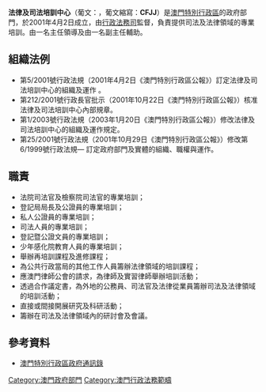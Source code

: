 {{澳門政府部門基礎資訊
|中文部門名稱=法律及司法培訓中心
|葡文部門名稱={{lang|pt|Centro de Formação Jurídica e Judiciária}}
|部門標誌=CFJJ Macau logo.svg
|首長職銜=主任
|首長姓名=尹思哲
|副首長職銜=副主任|
|副首長姓名= 鄭渭茵
|部門性質=公共專業教學機構，享有學術及教學自主權
|成立年份=2001年
|所屬部門=[[行政法務司|行政法務司]]
|總部={{MAC}}[[南灣|南灣]][[羅保博士街|羅保博士街]]1-3號[[國際銀行大廈_(澳門)|國際銀行大廈]]18樓
|網站=http://www.cfjj.gov.mo cfjj.gov.mo
}}

'''法律及司法培訓中心'''（葡文：'''{{lang|pt|Centro de Formação Jurídica e Judiciária}}'''，葡文縮寫：'''CFJJ'''）是[[澳門特別行政區|澳門特別行政區]]的政府部門，於2001年4月2日成立，由[[行政法務司|行政法務司]]監督，負責提供司法及法律領域的專業培訓。由一名主任領導及由一名副主任輔助。

==組織法例==
*第5/2001號行政法規（2001年4月2日《澳門特別行政區公報》）訂定法律及司法培訓中心的組織及運作 。
*第212/2001號行政長官批示（2001年10月22日《澳門特別行政區公報》）核准法律及司法培訓中心內部規章。
*第1/2003號行政法規（2003年1月20日《澳門特別行政區公報》）修改法律及司法培訓中心的組織及運作規定。
*第25/2001號行政法規（2001年10月29日《澳門特別行政區公報》）修改第6/1999號行政法規— 訂定政府部門及實體的組織、職權與運作。

==職責==
*法院司法官及檢察院司法官的專業培訓；
*登記局局長及公證員的專業培訓；
*私人公證員的專業培訓；
*司法人員的專業培訓；
*登記暨公證文員的專業培訓；
*少年感化院教育人員的專業培訓；
*舉辦再培訓課程及進修課程；
*為公共行政當局的其他工作人員籌辦法律領域的培訓課程；
*應澳門律師公會的請求，為律師及實習律師舉辦培訓活動；
*透過合作議定書，為外地的公務員、司法官及法律從業員籌辦司法及法律領域的培訓活動；
*直接或間接開展研究及科研活動；
*籌辦在司法及法律領域內的研討會及會議。

==參考資料==
*[http://www.safp.gov.mo/external/chin/apm/content/view.asp?enableback=1&map=CFJJ 澳門特別行政區政府通訊錄]{{dead link|date=2018年3月 |bot=InternetArchiveBot |fix-attempted=yes }}

{{澳門特別行政區政府部門}}
[[Category:澳門政府部門|Category:澳門政府部門]]
[[Category:澳門行政法務範疇|Category:澳門行政法務範疇]]